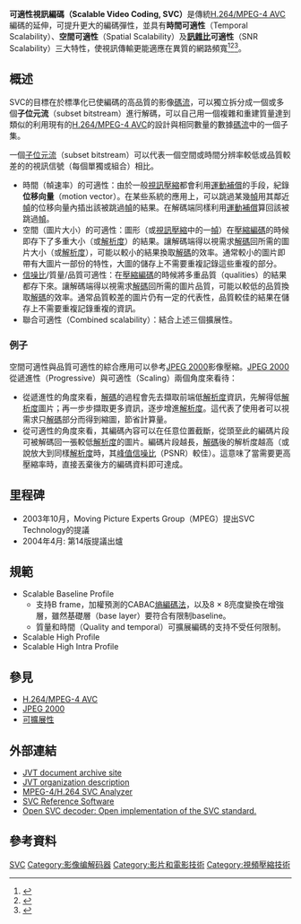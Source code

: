 {{TA
|G1=IT
|G2=Communication
}}
'''可適性視訊編碼（Scalable Video Coding, SVC）'''是傳統[[H.264/MPEG-4_AVC|H.264/MPEG-4 AVC]]編碼的延伸，可提升更大的編碼彈性，並具有'''時間可適性'''（Temporal Scalability）、'''空間可適性'''（Spatial Scalability）及'''[[訊雜比|訊雜比]]可適性'''（SNR Scalability）三大特性，使視訊傳輸更能適應在異質的網路頻寬<ref>{{cite web |url=http://ip.hhi.de/imagecom_G1/assets/pdfs/Overview_SVC_IEEE07.pdf |title=Overview paper on SVC by H. Schwarz, D. Marpe, and T. Wiegand |accessdate=2014-04-10 |archive-date=2020-11-27 |archive-url=https://web.archive.org/web/20201127015727/http://ip.hhi.de/imagecom_G1/assets/pdfs/Overview_SVC_IEEE07.pdf |dead-url=no }}</ref><ref>{{cite web |url=http://ip.hhi.de/imagecom_G1/savce/index.htm |title=HHI presentation of the Scalable Extension of H.264/AVC |accessdate=2014-04-10 |archive-date=2020-01-11 |archive-url=https://web.archive.org/web/20200111060044/http://ip.hhi.de/imagecom_G1/savce/index.htm |dead-url=no }}</ref><ref>{{cite web |url=http://mpeg.chiariglione.org/technologies/mpeg-4/mp04-svc/index.htm |title=MPEG - Technologies - Overview of Scalable Video Coding |accessdate=2014-04-10 |archive-date=2016-08-02 |archive-url=https://web.archive.org/web/20160802112549/http://mpeg.chiariglione.org/technologies/mpeg-4/mp04-svc/index.htm |dead-url=no }}</ref>。

==概述==
SVC的目標在於標準化已使編碼的高品質的影像[[位元流|碼流]]，可以獨立拆分成一個或多個'''子位元流'''（subset bitstream）進行解碼，可以自己用一個複雜和重建質量達到類似的利用現有的[[H.264/MPEG-4_AVC|H.264/MPEG-4 AVC]]的設計與相同數量的數據[[位元流|碼流]]中的一個子集。

一個[[位元流|子位元流]]（subset bitstream）可以代表一個空間或時間分辨率較低或品質較差的的視訊信號（每個單獨或組合）相比。

*時間（幀速率）的可適性：由於一般[[視訊壓縮|視訊壓縮]]都會利用[[運動補償|運動補償]]的手段，紀錄'''位移向量'''（motion vector）。在某些系統的應用上，可以跳過某幾[[幀|幀]]用其鄰近[[幀|幀]]的位移向量內插出該被跳過[[幀|幀]]的結果。在解碼端同樣利用[[運動補償|運動補償]]算回該被跳過[[幀|幀]]。
*空間（圖片大小）的可適性：圖形（或[[視訊壓縮|視訊壓縮]]中的一[[幀|幀]]）在[[資料壓縮|壓縮編碼]]的時候即存下了多重大小（或[[解析度|解析度]]）的結果。讓解碼端得以視需求[[解碼|解碼]]回所需的圖片大小（或[[解析度|解析度]]），可能以較小的結果換取[[解碼|解碼]]的效率。通常較小的圖片即帶有大圖片一部份的特性，大圖的儲存上不需要重複記錄這些重複的部分。
*[[信噪比|信噪比]]/質量/品質可適性：在[[資料壓縮|壓縮編碼]]的時候將多重品質（qualities）的結果都存下來。讓解碼端得以視需求[[解碼|解碼]]回所需的圖片品質，可能以較低的品質換取[[解碼|解碼]]的效率。通常品質較差的圖片仍有一定的代表性，品質較佳的結果在儲存上不需要重複記錄重複的資訊。
*聯合可適性（Combined scalability）：結合上述三個擴展性。

=== 例子 ===
空間可適性與品質可適性的綜合應用可以參考[[JPEG_2000|JPEG 2000]]影像壓縮。[[JPEG_2000|JPEG 2000]]從遞進性（Progressive）與可適性（Scaling）兩個角度來看待：
*從遞進性的角度來看，[[解碼|解碼]]的過程會先去擷取前端低[[解析度|解析度]]資訊，先解得低[[解析度|解析度]]圖片；再一步步擷取更多資訊，逐步增進[[解析度|解析度]]。這代表了使用者可以視需求只[[解碼|解碼]]部分而得到縮圖，節省計算量。
*從可適性的角度來看，其編碼內容可以在任意位置截斷，從頭至此的編碼片段可被解碼回一張較低[[解析度|解析度]]的圖片。編碼片段越長，[[解碼|解碼]]後的解析度越高（或說放大到同樣[[解析度|解析度]]時，其[[峰值信噪比|峰值信噪比]]（PSNR）較佳）。這意味了當需要更高壓縮率時，直接丟棄後方的編碼資料即可達成。

==里程碑==
* 2003年10月，Moving Picture Experts Group（MPEG）提出SVC Technology的提議
* 2004年4月: 第14版提議出爐

==規範==
*Scalable Baseline Profile
**支持B frame，加權預測的CABAC[[熵編碼法|熵編碼法]]，以及8 × 8亮度變換在增強層，雖然基礎層（base layer）要符合有限制baseline。
**質量和時間（Quality and temporal）可擴展編碼的支持不受任何限制。
*Scalable High Profile
*Scalable High Intra Profile

== 參見 ==
* [[H.264/MPEG-4_AVC|H.264/MPEG-4 AVC]]
* [[JPEG_2000|JPEG 2000]]
* [[可擴展性|可擴展性]]

==外部連結==
*[https://web.archive.org/web/20100720053556/http://ftp3.itu.int/av-arch/jvt-site/ JVT document archive site]
*[http://www.itu.int/ITU-T/studygroups/com16/jvt/index.html JVT organization description] {{Wayback|url=http://www.itu.int/ITU-T/studygroups/com16/jvt/index.html |date=20210225040329 }}
* [https://web.archive.org/web/20110128160812/http://svc-analyzer.com/ MPEG-4/H.264 SVC Analyzer]
* [https://web.archive.org/web/20110719041018/http://ip.hhi.de/imagecom_G1/savce/downloads/SVC-Reference-Software.htm SVC Reference Software]
* [http://sourceforge.net/projects/opensvcdecoder/ Open SVC decoder: Open implementation of the SVC standard.] {{Wayback|url=http://sourceforge.net/projects/opensvcdecoder/ |date=20180621184725 }}

== 參考資料 ==
{{reflist}}

{{多媒體壓縮格式}}

[[Category:影像編解碼器|SVC]]
[[Category:影像编解码器|Category:影像编解码器]]
[[Category:影片和電影技術|Category:影片和電影技術]]
[[Category:視頻壓縮技術|Category:視頻壓縮技術]]
